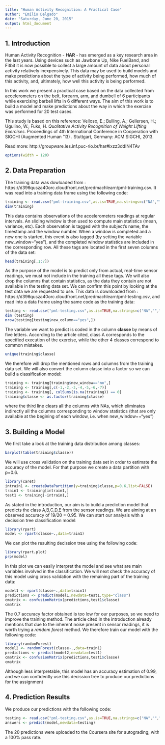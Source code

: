 ```yaml
---
title: "Human Activity Recognition: A Practical Case"
author: "Emilio Delgado"
date: "Saturday, June 20, 2015"
output: html_document
---
```


## 1. Introduction
Human Activity Recognition - **HAR** - has emerged as a key research area in the last years. Using devices such as Jawbone Up, Nike FuelBand, and Fitbit it is now possible to collect a large amount of data about personal activity relatively inexpensively. This data may be used to build models and make predictions about the type of activity being performed, how much of this activity, and, ultimately, how well this activity is being performed. 

In this work we present a practical case based on the data collected from accelerometers  on the belt, forearm, arm, and dumbell of 6 participants while exercising barbell lifts in 6 different ways. The aim of this work is to build a model and make predictions about the way in which the exercise was performed for 20 test cases.

This study is based on this reference: Velloso, E.; Bulling, A.; Gellersen, H.; Ugulino, W.; Fuks, H. _Qualitative Activity Recognition of Weight Lifting Exercises_. Proceedings of 4th International Conference in Cooperation with SIGCHI (Augmented Human '13) . Stuttgart, Germany: ACM SIGCHI, 2013.

Read more: http://groupware.les.inf.puc-rio.br/har#ixzz3ddIN4TAv

```r
options(width = 120)
```


## 2. Data Preparation
The training data was dowloaded from : https://d396qusza40orc.cloudfront.net/predmachlearn/pml-training.csv. It was read into a training data frame using the following code:
```r
training <- read.csv("pml-training.csv",as.is=TRUE,na.strings=c("NA","","#DIV/0!"),numerals="allow.loss")
dim(training)

```

This data contains observations of the accelerometers readings at regular intervals. An sliding window is then used to compute main statistics (mean, variance, etc). Each observation is tagged with the subject's name, the timestamp and the window number. When a window is completed and a new one is started, this event is also tagged (by setting the variable new_window="yes"), and the completed window statistics are included in the corresponding row. All these tags are located in the first seven columns of the data set:

```r
head(training[,1:7])
```


As the purpose of the model is to predict only from actual, real-time sensor readings, we must not include in the training all these tags. We will also drop the columns that contain statistics, as the data they contain are not available in the testing data set. We can confirm this point by looking at the test data we are requested to use. This data is downloaded from : https://d396qusza40orc.cloudfront.net/predmachlearn/pml-testing.csv, and read into a data frame using the same code as the training data:

```r
testing <- read.csv("pml-testing.csv",as.is=TRUE,na.strings=c("NA","","#DIV/0!"),numerals="allow.loss")
dim (testing)
nrow(testing[testing$new_column=="yes",])
```

The variable we want to predict is coded in the column **classe** by means of five letters. According to the article cited, class A corresponds to the specified execution of the exercise, while the other 4 classes correspond to common mistakes.

```r
unique(training$classe)
```
 
We therefore will drop the mentioned rows and columns from the training data set. We will also convert the column classe into a factor so we can build a classification model:

```r
training <- training[training$new_window=="no",]
training <- training[,c(-1,-2,-3,-4,-5,-6,-7)]
training <- training[, colSums(is.na(training)) == 0]
training$classe <- as.factor(training$classe)
```

where the third line clears all the columns with NAs, which eliminates indirectly all the columns corresponding to window statistics (that are only available at the begining of each window, i.e. when new_window=="yes")

## 3. Building a Model

We first take a look at the training data distribution among classes:
```r
barplot(table(training$classe))
```


We will use cross validation on the training data set in order to estimate the accuracy of the model. For that purpose we create a data partition with p=0.6. 
 

```r
library(caret)
intrain1 <- createDataPartition(y=training$classe,p=0.6,list=FALSE)
train1 <- training[intrain1,]
test1 <- training[-intrain1,]
```

As stated in the introduction, our aim is to build a prediction model that predicts the class A,B,C,D,E from the sensor readings. We are aiming at an observed accuracy of 19/20 = 0.95. We can start our analysis with a decission tree classification model:

```r
library(rpart)
model <- rpart(classe~.,data=train1)

```

We can plot the resulting decission tree using the following code:
```r
library(rpart.plot)
prp(model)

```

In this plot we can easily interpret the model and see what are main variables involved in the classification. We will next check the accuracy of this model using cross validation with the remaining part of the training data:

```r
model1 <- rpart(classe~.,data=train1)
predictions <- predict(model1,newdata=test1,type="class")
cmatrix <- confusionMatrix(predictions,test1$classe)
cmatrix
```

The 0.7 accuracy factor obtained is too low for our purposes, so we need to improve the training method. The article cited in the introduction already mentions that due to the inherent noise present in sensor readings, it is worth trying a *random forest* method. We therefore train our model with the following code:

```r
library(randomForest)
model2 <- randomForest(classe~.,data=train1)
predictions <- predict(model2,newdata=test1)
cmatrix <- confusionMatrix(predictions,test1$classe)
cmatrix
```

Although less interpretable, this model has an accuracy estimation of 0.99, and we can confidently use this decission tree to produce our predictions for the assignment

## 4. Prediction Results

We produce our predictions with the following code:
```r
testing <- read.csv("pml-testing.csv",as.is=TRUE,na.strings=c("NA","","#DIV/0!"),numerals="allow.loss")
answers <- predict(model,newdata=testing)

```

The 20 predictions were uploaded to the Coursera site for autograding, with a 100% pass rate.
